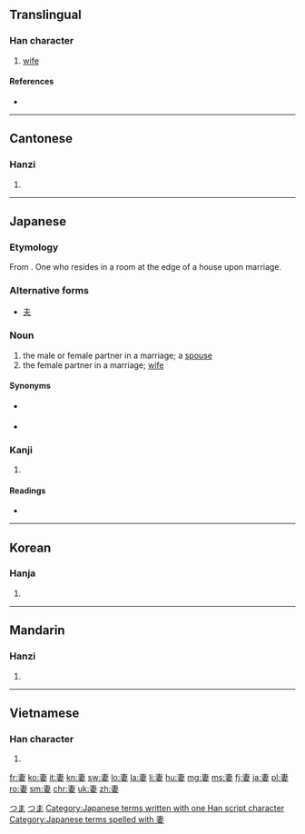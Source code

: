 ==Translingual==

===Han character===
{{Han char|rn=38|rad=女|as=05|sn=8|four=5040<sub>4</sub>|canj=十中女 (JLV)}}

# [[wife]]

====References====
* {{Han ref|kx=0257.300|dkj=06140|dj=0522.250|hdz=21036.020|uh=59BB|ud=22971|bh=A964|bd=43364}}

----

==Cantonese==

===Hanzi===
{{yue-hanzi|jyut=[[cai1]], [[cai3]]|y=chai1, chai3}}

# {{defn|lang=yue|sort=女05}}

----

==Japanese==

===Etymology===
From {{term|端|tsuma|edge}}. One who resides in a room at the edge of a house upon marriage. 

===Alternative forms===
* [[夫]]

===Noun===
{{ja-noun|k|hira=つま|rom=tsuma}}

# the male or female partner in a marriage; a [[spouse]]
# the female partner in a marriage; [[wife]]

====Synonyms====
* {{sense|one’s own wife}} {{term|家内|tr=かない, kanai|sc=Jpan|lang=ja}}
* {{sense|spouse}} {{term|配偶者|tr=はいぐうしゃ, haigūsha|sc=Jpan|lang=ja}}

===Kanji===
{{ja-kanji|grade=5|rs=女05}}

# {{defn|lang=ja|sort=女05}}

====Readings====
* {{ja-readings|goon=[[さい]] (sai)|kanon=[[せい]] (sei)|kun=[[つま]] (tsuma), [[めあわせる]] (meawaseru)}}

[[Category:1000 Japanese basic words|つま]]
[[Category:ja:Family|つま]]
[[Category:Japanese terms written with one Han script character]]
[[Category:Japanese terms spelled with 妻]]
----

==Korean==

===Hanja===
{{ko-hanja|hangeul=처|rv=cheo|mr=ch'ŏ}}

# {{defn|lang=ko|sort=女05}}

----

==Mandarin==

===Hanzi===
{{cmn-hanzi|pin=[[qī]] ([[qi1]])|wg=ch'i<sup>1</sup>}}

# {{defn|lang=cmn|sort=女05}}

----

==Vietnamese==

===Han character===
{{vi-hantu|[[thê]], [[thế]]|rs=女05}}

# {{defn|lang=vi|sort=女05}}

[[fr:妻]]
[[ko:妻]]
[[it:妻]]
[[kn:妻]]
[[sw:妻]]
[[lo:妻]]
[[la:妻]]
[[li:妻]]
[[hu:妻]]
[[mg:妻]]
[[ms:妻]]
[[fj:妻]]
[[ja:妻]]
[[pl:妻]]
[[ro:妻]]
[[sm:妻]]
[[chr:妻]]
[[uk:妻]]
[[zh:妻]]